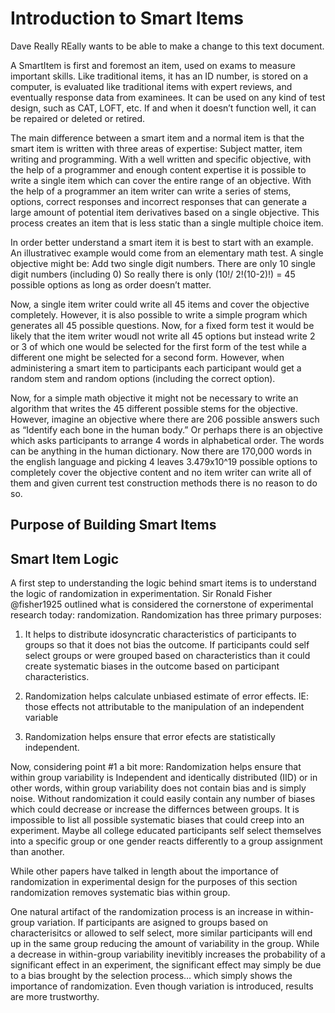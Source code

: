 # Introduction to Smart Items


Dave Really REally wants to be able to make a change to this text document.

A SmartItem is first and foremost an item, used on exams to measure important skills. Like traditional items, it has an ID number, is stored on a computer, is evaluated like traditional items with expert reviews, and eventually response data from examinees. It can be used on any kind of test design, such as CAT, LOFT, etc. If and when it doesn’t function well, it can be repaired or deleted or retired.

The main difference between a smart item and a normal item is that the smart item is written with three areas of expertise: Subject matter, item writing and programming. With a well written and specific objective, with the help of a programmer and enough content expertise it is possible to write a single item which can cover the entire range of an objective. With the help of a programmer an item writer can write a series of stems, options, correct responses and incorrect responses that can generate a large amount of potential item derivatives based on a single objective. This process creates an item that is less static than a single multiple choice item.

In order better understand a smart item it is best to start with an example. An illustrativec example would come from an elementary math test. A single objective might be: Add two single digit numbers. There are only 10 single digit numbers (including 0) So really there is only (10!/ 2!(10-2)!) = 45 possible options as long as order doesn't matter.

Now, a single item writer could write all 45 items and cover the objective completely. However, it is also possible to write a simple program which generates all 45 possible questions. Now, for a fixed form test it would be likely that the item writer woudl not write all 45 options but instead write 2 or 3 of which one would be selected for the first form of the test while a different one might be selected for a second form. However, when administering a smart item to participants each participant would get a random stem and random options (including the correct option).

Now, for a simple math objective it might not be necessary to write an algorithm that writes the 45 different possible stems for the objective. However, imagine an objective where there are 206 possible answers such as "Identify each bone in the human body." Or perhaps there is an objective which asks participants to arrange 4 words in alphabetical order. The words can be anything in the human dictionary. Now there are 170,000 words in the english language and picking 4 leaves 3.479x10^19 possible options to completely cover the objective content and no item writer can write all of them and given current test construction methods there is no reason to do so.

## Purpose of Building Smart Items

## Smart Item Logic

A first step to understanding the logic behind smart items is to understand the logic of randomization in experimentation. Sir Ronald Fisher @fisher1925 outlined what is considered the cornerstone of experimental research today: randomization. Randomization has three primary purposes: 

1) It helps to distribute idosyncratic characteristics of participants to groups so that it does not bias the outcome. If participants could self select groups or were grouped based on characteristics than it could create systematic biases in the outcome based on participant characteristics.

2) Randomization helps calculate unbiased estimate of error effects. IE: those effects not attributable to the manipulation of an independent variable

3) Randomization helps ensure that error efects are statistically independent.

Now, considering point #1 a bit more: Randomization helps ensure that within group variability is Independent and identically distributed (IID) or in other words, within group variability does not contain bias and is simply noise. Without randomization it could easily contain any number of biases which could decrease or increase the differnces between groups. It is impossible to list all possible systematic biases that could creep into an experiment. Maybe all college educated participants self select themselves into a specific group or one gender reacts differently to a group assignment than another.

While other papers have talked in length about the importance of randomization in experimental design for the purposes of this section randomization removes systematic bias within group.

One natural artifact of the randomization process is an increase in within-group variation. If participants are asigned to groups based on characterisitcs or allowed to self select, more similar participants will end up in the same group reducing the amount of variability in the group. While a decrease in within-group variability inevitibly increases the probability of a significant effect in an experiment, the significant effect may simply be due to a bias brought by the selection process... which simply shows the importance of randomization. Even though variation is introduced, results are more trustworthy.








